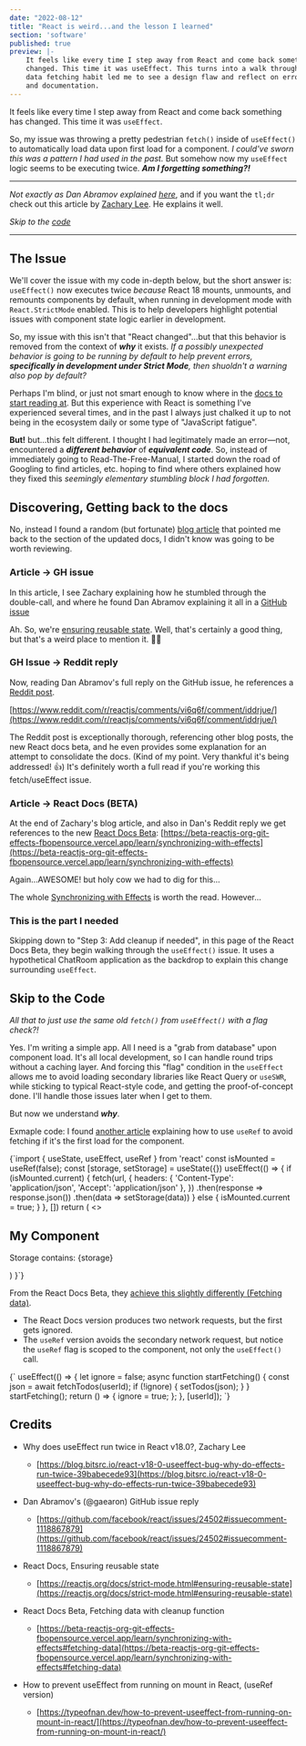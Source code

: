 ```yaml
---
date: "2022-08-12"
title: "React is weird...and the lesson I learned"
section: 'software'
published: true
preview: |-
    It feels like every time I step away from React and come back something has 
    changed. This time it was useEffect. This turns into a walk through learning how an old 
    data fetching habit led me to see a design flaw and reflect on error messages
    and documentation.
---
```



It feels like every time I step away from React and come back something has 
changed. This time it was `useEffect`.

So, my issue was throwing a pretty pedestrian `fetch()` inside of `useEffect()`
to automatically load data upon first load for a component. _I could've sworn 
this was a pattern I had used in the past._ But somehow now my `useEffect` 
logic seems to be executing twice. _**Am I forgetting something?!**_ 

---

_Not exactly as Dan Abramov explained 
[here](https://github.com/facebook/react/issues/24502#issuecomment-1118867879)_, 
and if you want the `tl;dr` check out this article by [Zachary Lee](https://blog.bitsrc.io/react-v18-0-useeffect-bug-why-do-effects-run-twice-39babecede93). 
He explains it well.

_Skip to the [code](#skip-to-the-code)_

---

<CenteredImage 
    height="99"
    width="1159"
    caption="useEffect firing twice produces this result from a double fetch"
    srcUrl="https://meddlin-web.s3.us-east-2.amazonaws.com/2022-08-12_react-is-weird/08-12-2022_blog-error-pic.png" 
/>


## The Issue

We'll cover the issue with my code in-depth below, but the short answer is: 
`useEffect()` now executes twice _because_ React 18 mounts, unmounts, and 
remounts components by default, when running in development mode with 
`React.StrictMode` enabled. This is to help developers highlight potential 
issues with component state logic earlier in development.

So, my issue with this isn't that "React changed"...but that this behavior is 
removed from the context of _**why**_ it exists. _If a possibly unexpected behavior 
is going to be running by default to help prevent errors, **specifically in 
development under Strict Mode**, then shuoldn't a warning also pop by default?_

Perhaps I'm blind, or just not smart enough to know where in the [docs to start 
reading at](https://beta-reactjs-org-git-effects-fbopensource.vercel.app/learn/synchronizing-with-effects#step-3-add-cleanup-if-needed). 
But this experience with React is something I've experienced several 
times, and in the past I always just chalked it up to not being in the ecosystem 
daily or some type of "JavaScript fatigue". 

**But!** but...this felt different. I thought I had legitimately made an 
error&mdash;not, encountered a _**different behavior**_ of _**equivalent code**_. So, 
instead of immediately going to Read-The-Free-Manual, I started 
down the road of Googling to find articles, etc. hoping to find where others explained how 
they fixed this _seemingly elementary stumbling block I had forgotten._


## Discovering, Getting back to the docs

No, instead I found a random (but fortunate) [blog article](https://blog.bitsrc.io/react-v18-0-useeffect-bug-why-do-effects-run-twice-39babecede93)
that pointed me back to the section of the updated docs, I didn't know was 
going to be worth reviewing.

### Article -> GH issue

In this article, I see Zachary explaining how he stumbled through the double-call, 
and where he found Dan Abramov explaining it all in a [GitHub issue](https://github.com/facebook/react/issues/24502#issuecomment-1118867879)

Ah. So, we're [ensuring reusable state](https://reactjs.org/docs/strict-mode.html#ensuring-reusable-state). 
Well, that's certainly a good thing, but that's a weird place to mention it. 🤷‍♂ 

### GH Issue -> Reddit reply

Now, reading Dan Abramov's full reply on the GitHub issue, he references a [Reddit post](https://www.reddit.com/r/reactjs/comments/vi6q6f/comment/iddrjue/).

[https://www.reddit.com/r/reactjs/comments/vi6q6f/comment/iddrjue/](https://www.reddit.com/r/reactjs/comments/vi6q6f/comment/iddrjue/)

The Reddit post is exceptionally thorough, referencing other blog posts, the new 
React docs beta, and he even provides some explanation for an attempt to consolidate 
the docs. (Kind of my point. Very thankful it's being addressed! 👍) It's definitely 
worth a full read if you're working this fetch/useEffect issue.

### Article -> React Docs (BETA)

At the end of Zachary's blog article, and also in Dan's Reddit reply we get references 
to the new [React Docs Beta](https://beta-reactjs-org-git-effects-fbopensource.vercel.app/): [https://beta-reactjs-org-git-effects-fbopensource.vercel.app/learn/synchronizing-with-effects](https://beta-reactjs-org-git-effects-fbopensource.vercel.app/learn/synchronizing-with-effects)

Again...AWESOME! but holy cow we had to dig for this...

The whole [Synchronizing with Effects](https://beta-reactjs-org-git-effects-fbopensource.vercel.app/learn/synchronizing-with-effects) 
is worth the read. However...

### This is the part I needed

Skipping down to "Step 3: Add cleanup if needed", in this page of the React Docs Beta, 
they begin walking through the `useEffect()` issue. It uses a hypothetical ChatRoom application 
as the backdrop to explain this change surrounding `useEffect`.





## Skip to the Code

_All that to just use the same old `fetch()` from `useEffect()` with a flag check?!_

Yes. I'm writing a simple app. All I need is a "grab from database" upon component 
load. It's all local development, so I can handle round trips without a caching 
layer. And forcing this "flag" condition in the `useEffect` allows me to avoid 
loading secondary libraries like React Query or `useSWR`, while sticking to typical 
React-style code, and getting the proof-of-concept done. I'll handle those issues later when 
I get to them.

But now we understand ___why___.


Exmaple code: I found [another article](https://typeofnan.dev/how-to-prevent-useeffect-from-running-on-mount-in-react/) 
explaining how to use `useRef` to avoid fetching if it's the first load for the component.

<MyHighlighter language="javascript">
{`import { useState, useEffect, useRef } from 'react'
    const isMounted = useRef(false);
    const [storage, setStorage] = useState({})
    useEffect(() => {
        if (isMounted.current) {
            fetch(url, {
                headers: { 'Content-Type': 'application/json', 'Accept': 'application/json' },
            })
            .then(response => response.json())
            .then(data => setStorage(data))
        } else {
            isMounted.current = true;
        }
    }, [])
    return (
        <>
            <h2>My Component</h2>
            <div>
                <p>Storage contains: {storage}</p>
            </div>
        </>
    )
}`}
</MyHighlighter>

From the React Docs Beta, they [achieve this slightly differently (Fetching data)](https://typeofnan.dev/how-to-prevent-useeffect-from-running-on-mount-in-react/).

- The React Docs version produces two network requests, but the first gets ignored.
- The `useRef` version avoids the secondary network request, but notice the `useRef` flag is scoped 
to the component, not only the `useEffect()` call. 

<MyHighlighter language="javascript">
{`
useEffect(() => {
  let ignore = false;
  async function startFetching() {
    const json = await fetchTodos(userId);
    if (!ignore) {
      setTodos(json);
    }
  }
  startFetching();
  return () => {
    ignore = true;
  };
}, [userId]);
`}
</MyHighlighter>




## Credits

- Why does useEffect run twice in React v18.0?, Zachary Lee
    - [https://blog.bitsrc.io/react-v18-0-useeffect-bug-why-do-effects-run-twice-39babecede93](https://blog.bitsrc.io/react-v18-0-useeffect-bug-why-do-effects-run-twice-39babecede93)

- Dan Abramov's (@gaearon) GitHub issue reply
    - [https://github.com/facebook/react/issues/24502#issuecomment-1118867879](https://github.com/facebook/react/issues/24502#issuecomment-1118867879)

- React Docs, Ensuring reusable state
    - [https://reactjs.org/docs/strict-mode.html#ensuring-reusable-state](https://reactjs.org/docs/strict-mode.html#ensuring-reusable-state)

- React Docs Beta, Fetching data with cleanup function
    - [https://beta-reactjs-org-git-effects-fbopensource.vercel.app/learn/synchronizing-with-effects#fetching-data](https://beta-reactjs-org-git-effects-fbopensource.vercel.app/learn/synchronizing-with-effects#fetching-data)

- How to prevent useEffect from running on mount in React, (useRef version)
    - [https://typeofnan.dev/how-to-prevent-useeffect-from-running-on-mount-in-react/](https://typeofnan.dev/how-to-prevent-useeffect-from-running-on-mount-in-react/)